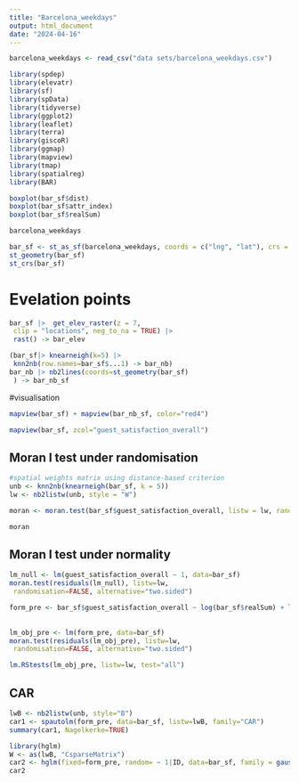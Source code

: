 ```yaml
---
title: "Barcelona_weekdays"
output: html_document
date: "2024-04-16"
---
```


```r
barcelona_weekdays <- read_csv("data sets/barcelona_weekdays.csv")
```


```r
library(spdep)
library(elevatr)
library(sf)
library(spData)
library(tidyverse)
library(ggplot2)
library(leaflet)
library(terra)
library(giscoR)
library(ggmap)
library(mapview)
library(tmap)
library(spatialreg)
library(BAR)
```

```r
boxplot(bar_sf$dist)
boxplot(bar_sf$attr_index)
boxplot(bar_sf$realSum)

```

```r
barcelona_weekdays

bar_sf <- st_as_sf(barcelona_weekdays, coords = c("lng", "lat"), crs = 4326)
st_geometry(bar_sf)
st_crs(bar_sf)
```

# Evelation points

```r
bar_sf |>  get_elev_raster(z = 7,
 clip = "locations", neg_to_na = TRUE) |> 
 rast() -> bar_elev

```

```r
(bar_sf|> knearneigh(k=5) |>
 knn2nb(row.names=bar_sf$...1) -> bar_nb)
bar_nb |> nb2lines(coords=st_geometry(bar_sf)
 ) -> bar_nb_sf
```

#visualisation

```r
mapview(bar_sf) + mapview(bar_nb_sf, color="red4")
```

```r
mapview(bar_sf, zcol="guest_satisfaction_overall")
```

## Moran I test under randomisation

```r
#spatial weights matrix using distance-based criterion
unb <- knn2nb(knearneigh(bar_sf, k = 5))
lw <- nb2listw(unb, style = "W")

moran <- moran.test(bar_sf$guest_satisfaction_overall, listw = lw, randomisation=TRUE, alternative="two.sided")

moran
```

## Moran I test under normality
```r
lm_null <- lm(guest_satisfaction_overall ~ 1, data=bar_sf)
moran.test(residuals(lm_null), listw=lw,
 randomisation=FALSE, alternative="two.sided")

```

```r
form_pre <- bar_sf$guest_satisfaction_overall ~ log(bar_sf$realSum) + log(bar_sf$dist) +  bar_sf$person_capacity  + log(bar_sf$attr_index) + bar_sf$room_shared + bar_sf$room_type
  
  
lm_obj_pre <- lm(form_pre, data=bar_sf)
moran.test(residuals(lm_obj_pre), listw=lw,
 randomisation=FALSE, alternative="two.sided")

```




```r
lm.RStests(lm_obj_pre, listw=lw, test="all")
```


## CAR


```r
lwB <- nb2listw(unb, style="B")
car1 <- spautolm(form_pre, data=bar_sf, listw=lwB, family="CAR")
summary(car1, Nagelkerke=TRUE)
```


```r
library(hglm)
W <- as(lwB, "CsparseMatrix")
car2 <- hglm(fixed=form_pre, random= ~ 1|ID, data=bar_sf, family = gaussian(), rand.family=CAR(D=W))
car2
```

